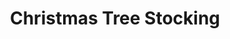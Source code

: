 ---
title: "Christmas Tree Stocking"
subtitle: ""
creator: ""
categories: ["christmas"]
featuredImage: "../src/assets/images/item/christmas/DSC02728.png"
views: ["../src/assets/images/item/christmas/DSC02728.png","../src/assets/images/item/christmas/DSC02729.png"]
nextItem: []
---